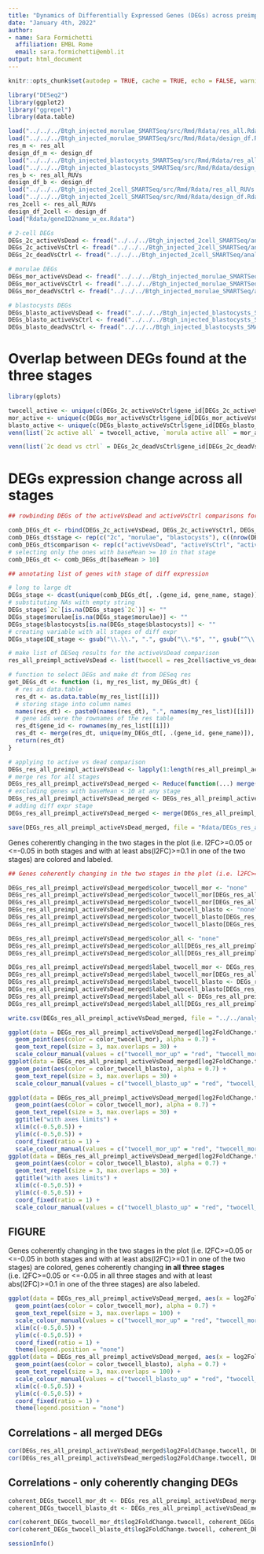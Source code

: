 ```yaml
---
title: "Dynamics of Differentially Expressed Genes (DEGs) across preimplantation stages"
date: "January 4th, 2022"
author: 
- name: Sara Formichetti
  affiliation: EMBL Rome
  email: sara.formichetti@embl.it
output: html_document
---
```


```r

knitr::opts_chunk$set(autodep = TRUE, cache = TRUE, echo = FALSE, warning = FALSE, message = FALSE, self.contained = TRUE)

```

```r

library("DESeq2")
library(ggplot2)
library("ggrepel")
library(data.table)

```

```r

load("../../../Btgh_injected_morulae_SMARTSeq/src/Rmd/Rdata/res_all.Rdata")
load("../../../Btgh_injected_morulae_SMARTSeq/src/Rmd/Rdata/design_df.Rdata")
res_m <- res_all
design_df_m <- design_df
load("../../../Btgh_injected_blastocysts_SMARTSeq/src/Rmd/Rdata/res_all_RUVs.Rdata")
load("../../../Btgh_injected_blastocysts_SMARTSeq/src/Rmd/Rdata/design_df.Rdata")
res_b <- res_all_RUVs
design_df_b <- design_df
load("../../../Btgh_injected_2cell_SMARTSeq/src/Rmd/Rdata/res_all_RUVs.Rdata")
load("../../../Btgh_injected_2cell_SMARTSeq/src/Rmd/Rdata/design_df.Rdata")
res_2cell <- res_all_RUVs
design_df_2cell <- design_df
load("Rdata/geneID2name_w_ex.Rdata")

```


```r

# 2-cell DEGs
DEGs_2c_activeVsDead <- fread("../../../Btgh_injected_2cell_SMARTSeq/analysis/DESeq/RUVs/all/active_Btgh_vs_dead_Btgh_DEG_by_pvalue.csv")
DEGs_2c_activeVsCtrl <- fread("../../../Btgh_injected_2cell_SMARTSeq/analysis/DESeq/RUVs/all/active_Btgh_vs_non_injected_DEG_by_pvalue.csv")
DEGs_2c_deadVsCtrl <- fread("../../../Btgh_injected_2cell_SMARTSeq/analysis/DESeq/RUVs/all/dead_Btgh_vs_non_injected_DEG_by_pvalue.csv")

# morulae DEGs
DEGs_mor_activeVsDead <- fread("../../../Btgh_injected_morulae_SMARTSeq/analysis/DESeq/active_Btgh_vs_dead_Btgh_DEG_by_pvalue.csv")
DEGs_mor_activeVsCtrl <- fread("../../../Btgh_injected_morulae_SMARTSeq/analysis/DESeq/active_Btgh_vs_non_injected_DEG_by_pvalue.csv")
DEGs_mor_deadVsCtrl <- fread("../../../Btgh_injected_morulae_SMARTSeq/analysis/DESeq/dead_Btgh_vs_non_injected_DEG_by_pvalue.csv")

# blastocysts DEGs
DEGs_blasto_activeVsDead <- fread("../../../Btgh_injected_blastocysts_SMARTSeq/analysis/DESeq/RUVs/active_Btgh_vs_dead_Btgh_DEG_by_pvalue.csv")
DEGs_blasto_activeVsCtrl <- fread("../../../Btgh_injected_blastocysts_SMARTSeq/analysis/DESeq/RUVs/active_Btgh_vs_non_injected_DEG_by_pvalue.csv")
DEGs_blasto_deadVsCtrl <- fread("../../../Btgh_injected_blastocysts_SMARTSeq/analysis/DESeq/RUVs/dead_Btgh_vs_non_injected_DEG_by_pvalue.csv")

```

# Overlap between DEGs found at the three stages

```r

library(gplots)

twocell_active <- unique(c(DEGs_2c_activeVsCtrl$gene_id[DEGs_2c_activeVsCtrl$baseMean > 10], DEGs_2c_activeVsDead$gene_id[DEGs_2c_activeVsDead$baseMean > 10]))
mor_active <- unique(c(DEGs_mor_activeVsCtrl$gene_id[DEGs_mor_activeVsCtrl$baseMean > 10], DEGs_mor_activeVsDead$gene_id[DEGs_mor_activeVsDead$baseMean > 10]))
blasto_active <- unique(c(DEGs_blasto_activeVsCtrl$gene_id[DEGs_blasto_activeVsCtrl$baseMean > 10], DEGs_blasto_activeVsDead$gene_id[DEGs_blasto_activeVsDead$baseMean > 10]))
venn(list(`2c active all` = twocell_active, `morula active all` = mor_active, `blasto active all` = blasto_active), show.plot=TRUE)

venn(list(`2c dead vs ctrl` = DEGs_2c_deadVsCtrl$gene_id[DEGs_2c_deadVsCtrl$baseMean > 10], `morula dead vs ctrl` = DEGs_mor_deadVsCtrl$gene_id[DEGs_mor_deadVsCtrl$baseMean > 10], `blasto dead vs ctrl` = DEGs_blasto_deadVsCtrl$gene_id[DEGs_blasto_deadVsCtrl$baseMean > 10]), show.plot=TRUE)

```

# DEGs expression change across all stages

```r

## rowbinding DEGs of the activeVsDead and activeVsCtrl comparisons for the three stages

comb_DEGs_dt <- rbind(DEGs_2c_activeVsDead, DEGs_2c_activeVsCtrl, DEGs_mor_activeVsDead, DEGs_mor_activeVsCtrl, DEGs_blasto_activeVsDead, DEGs_blasto_activeVsCtrl)
comb_DEGs_dt$stage <- rep(c("2c", "morulae", "blastocysts"), c((nrow(DEGs_2c_activeVsDead)+nrow(DEGs_2c_activeVsCtrl)), (nrow(DEGs_mor_activeVsDead)+nrow(DEGs_mor_activeVsCtrl)), (nrow(DEGs_blasto_activeVsDead)+nrow(DEGs_blasto_activeVsCtrl))))
comb_DEGs_dt$comparison <- rep(c("activeVsDead", "activeVsCtrl", "activeVsDead", "activeVsCtrl", "activeVsDead", "activeVsCtrl"), c(nrow(DEGs_2c_activeVsDead), nrow(DEGs_2c_activeVsCtrl), nrow(DEGs_mor_activeVsDead), nrow(DEGs_mor_activeVsCtrl), nrow(DEGs_blasto_activeVsDead), nrow(DEGs_blasto_activeVsCtrl)))
# selecting only the ones with baseMean >= 10 in that stage
comb_DEGs_dt <- comb_DEGs_dt[baseMean > 10]

## annotating list of genes with stage of diff expression 

# long to large dt
DEGs_stage <- dcast(unique(comb_DEGs_dt[, .(gene_id, gene_name, stage)]), gene_id + gene_name ~ stage, value.var = "stage")
# substituting NAs with empty string
DEGs_stage$`2c`[is.na(DEGs_stage$`2c`)] <- ""
DEGs_stage$morulae[is.na(DEGs_stage$morulae)] <- ""
DEGs_stage$blastocysts[is.na(DEGs_stage$blastocysts)] <- ""
# creating variable with all stages of diff expr
DEGs_stage$DE_stage <- gsub("\\.\\.", ".", gsub("\\.*$", "", gsub("^\\.*", "", paste(DEGs_stage$`2c`, DEGs_stage$morulae, DEGs_stage$blastocysts, sep = "."))))

```

```r

# make list of DESeq results for the activeVsDead comparison
res_all_preimpl_activeVsDead <- list(twocell = res_2cell$active_vs_dead, morulae = res_m$active_vs_dead, blasto = res_b$active_vs_dead)

# function to select DEGs and make dt from DESeq res
get_DEGs_dt <- function (i, my_res_list, my_DEGs_dt) {
  # res as data.table
  res_dt <- as.data.table(my_res_list[[i]])
  # storing stage into column names
  names(res_dt) <- paste0(names(res_dt), ".", names(my_res_list)[[i]])
  # gene ids were the rownames of the res table
  res_dt$gene_id <- rownames(my_res_list[[i]])
  res_dt <- merge(res_dt, unique(my_DEGs_dt[, .(gene_id, gene_name)]), by = "gene_id", all = FALSE)
  return(res_dt)
}

# applying to active vs dead comparison
DEGs_res_all_preimpl_activeVsDead <- lapply(1:length(res_all_preimpl_activeVsDead), get_DEGs_dt, my_DEGs_dt = comb_DEGs_dt, my_res_list = res_all_preimpl_activeVsDead)
# merge res for all stages
DEGs_res_all_preimpl_activeVsDead_merged <- Reduce(function(...) merge(..., by = c("gene_id", "gene_name")), DEGs_res_all_preimpl_activeVsDead)
# excluding genes with baseMean < 10 at any stage
DEGs_res_all_preimpl_activeVsDead_merged <- DEGs_res_all_preimpl_activeVsDead_merged[baseMean.blasto >= 10 & baseMean.morulae >= 10 & baseMean.twocell >= 10]
# adding diff expr stage
DEGs_res_all_preimpl_activeVsDead_merged <- merge(DEGs_res_all_preimpl_activeVsDead_merged, DEGs_stage[, .(gene_id, DE_stage)], by = "gene_id")

save(DEGs_res_all_preimpl_activeVsDead_merged, file = "Rdata/DEGs_res_all_preimpl_activeVsDead_merged.Rdata") # needed for PCA with all preimpl stages using DEGs (FIGURE) in another Rmd

```

Genes coherently changing in the two stages in the plot (i.e. l2FC>=0.05 or <=-0.05 in both stages and with at least abs(l2FC)>=0.1 in one of the two stages) are colored and labeled.

```r

## Genes coherently changing in the two stages in the plot (i.e. l2FC>=0.05 or <=-0.05 in both stages and with at least abs(l2FC)>=0.1 in one of the two stages) are colored, genes coherently changing in all three stages (i.e. l2FC>=0.05 or <=-0.05 in all three stages and with at least abs(l2FC)>=0.1 in one of the three stages) are also labeled

DEGs_res_all_preimpl_activeVsDead_merged$color_twocell_mor <- "none"
DEGs_res_all_preimpl_activeVsDead_merged$color_twocell_mor[DEGs_res_all_preimpl_activeVsDead_merged$log2FoldChange.twocell >= 0.05 & DEGs_res_all_preimpl_activeVsDead_merged$log2FoldChange.morulae >= 0.05 & (DEGs_res_all_preimpl_activeVsDead_merged$log2FoldChange.twocell >= 0.1 | DEGs_res_all_preimpl_activeVsDead_merged$log2FoldChange.morulae >= 0.1)] <- "twocell_mor_up"
DEGs_res_all_preimpl_activeVsDead_merged$color_twocell_mor[DEGs_res_all_preimpl_activeVsDead_merged$log2FoldChange.twocell <= -0.05 & DEGs_res_all_preimpl_activeVsDead_merged$log2FoldChange.morulae <= -0.05 & (DEGs_res_all_preimpl_activeVsDead_merged$log2FoldChange.twocell <= -0.1 | DEGs_res_all_preimpl_activeVsDead_merged$log2FoldChange.morulae <= -0.1)] <- "twocell_mor_down"
DEGs_res_all_preimpl_activeVsDead_merged$color_twocell_blasto <- "none"
DEGs_res_all_preimpl_activeVsDead_merged$color_twocell_blasto[DEGs_res_all_preimpl_activeVsDead_merged$log2FoldChange.twocell >= 0.05 & DEGs_res_all_preimpl_activeVsDead_merged$log2FoldChange.blasto >= 0.05 & (DEGs_res_all_preimpl_activeVsDead_merged$log2FoldChange.twocell >= 0.1 | DEGs_res_all_preimpl_activeVsDead_merged$log2FoldChange.blasto >= 0.1)] <- "twocell_blasto_up"
DEGs_res_all_preimpl_activeVsDead_merged$color_twocell_blasto[DEGs_res_all_preimpl_activeVsDead_merged$log2FoldChange.twocell <= -0.05 & DEGs_res_all_preimpl_activeVsDead_merged$log2FoldChange.blasto <= -0.05 & (DEGs_res_all_preimpl_activeVsDead_merged$log2FoldChange.twocell <= -0.1 | DEGs_res_all_preimpl_activeVsDead_merged$log2FoldChange.blasto <= -0.1)] <- "twocell_blasto_down"

DEGs_res_all_preimpl_activeVsDead_merged$color_all <- "none"
DEGs_res_all_preimpl_activeVsDead_merged$color_all[DEGs_res_all_preimpl_activeVsDead_merged$log2FoldChange.twocell <= -0.05 & DEGs_res_all_preimpl_activeVsDead_merged$log2FoldChange.morulae <= -0.05 & DEGs_res_all_preimpl_activeVsDead_merged$log2FoldChange.blasto <= -0.05 & (DEGs_res_all_preimpl_activeVsDead_merged$log2FoldChange.mor <= -0.1 | DEGs_res_all_preimpl_activeVsDead_merged$log2FoldChange.blasto <= -0.1 | DEGs_res_all_preimpl_activeVsDead_merged$log2FoldChange.twocell <= -0.1)] <- "all_down"
DEGs_res_all_preimpl_activeVsDead_merged$color_all[DEGs_res_all_preimpl_activeVsDead_merged$log2FoldChange.twocell >= 0.05 & DEGs_res_all_preimpl_activeVsDead_merged$log2FoldChange.morulae >= 0.05 & DEGs_res_all_preimpl_activeVsDead_merged$log2FoldChange.blasto >= 0.05 & (DEGs_res_all_preimpl_activeVsDead_merged$log2FoldChange.mor >= 0.1 | DEGs_res_all_preimpl_activeVsDead_merged$log2FoldChange.blasto >= 0.1 | DEGs_res_all_preimpl_activeVsDead_merged$log2FoldChange.twocell >= 0.1)] <- "all_up"

DEGs_res_all_preimpl_activeVsDead_merged$label_twocell_mor <- DEGs_res_all_preimpl_activeVsDead_merged$gene_name
DEGs_res_all_preimpl_activeVsDead_merged$label_twocell_mor[DEGs_res_all_preimpl_activeVsDead_merged$color_twocell_mor == "none"] <- ""
DEGs_res_all_preimpl_activeVsDead_merged$label_twocell_blasto <- DEGs_res_all_preimpl_activeVsDead_merged$gene_name
DEGs_res_all_preimpl_activeVsDead_merged$label_twocell_blasto[DEGs_res_all_preimpl_activeVsDead_merged$color_twocell_blasto == "none"] <- ""
DEGs_res_all_preimpl_activeVsDead_merged$label_all <- DEGs_res_all_preimpl_activeVsDead_merged$gene_name
DEGs_res_all_preimpl_activeVsDead_merged$label_all[DEGs_res_all_preimpl_activeVsDead_merged$color_all == "none"] <- ""

write.csv(DEGs_res_all_preimpl_activeVsDead_merged, file = "../../analysis/DEGs_across_preimpl/DEGs_res_all_preimpl_activeVsDead_merged_afterFilter.csv", quote = FALSE)

```

```r

ggplot(data = DEGs_res_all_preimpl_activeVsDead_merged[log2FoldChange.twocell < 2.5], aes(x = log2FoldChange.twocell, y = log2FoldChange.morulae, label = label_twocell_mor)) +
  geom_point(aes(color = color_twocell_mor), alpha = 0.7) +
  geom_text_repel(size = 3, max.overlaps = 30) +
  scale_colour_manual(values = c("twocell_mor_up" = "red", "twocell_mor_down" = "blue", "none" = "grey"))
ggplot(data = DEGs_res_all_preimpl_activeVsDead_merged[log2FoldChange.twocell < 2.5], aes(x = log2FoldChange.twocell, y = log2FoldChange.blasto, label = label_twocell_blasto)) +
  geom_point(aes(color = color_twocell_blasto), alpha = 0.7) +
  geom_text_repel(size = 3, max.overlaps = 30) +
  scale_colour_manual(values = c("twocell_blasto_up" = "red", "twocell_blasto_down" = "blue", "none" = "grey"))

ggplot(data = DEGs_res_all_preimpl_activeVsDead_merged[log2FoldChange.twocell < 2.5], aes(x = log2FoldChange.twocell, y = log2FoldChange.morulae, label = label_twocell_mor)) +
  geom_point(aes(color = color_twocell_mor), alpha = 0.7) +
  geom_text_repel(size = 3, max.overlaps = 30) +
  ggtitle("with axes limits") +
  xlim(c(-0.5,0.5)) +
  ylim(c(-0.5,0.5)) +
  coord_fixed(ratio = 1) +
  scale_colour_manual(values = c("twocell_mor_up" = "red", "twocell_mor_down" = "blue", "none" = "grey"))
ggplot(data = DEGs_res_all_preimpl_activeVsDead_merged[log2FoldChange.twocell < 2.5], aes(x = log2FoldChange.twocell, y = log2FoldChange.blasto, label = label_twocell_blasto)) +
  geom_point(aes(color = color_twocell_blasto), alpha = 0.7) +
  geom_text_repel(size = 3, max.overlaps = 30) +
  ggtitle("with axes limits") +
  xlim(c(-0.5,0.5)) +
  ylim(c(-0.5,0.5)) +
  coord_fixed(ratio = 1) +
  scale_colour_manual(values = c("twocell_blasto_up" = "red", "twocell_blasto_down" = "blue", "none" = "grey"))

```

## FIGURE

Genes coherently changing in the two stages in the plot (i.e. l2FC>=0.05 or <=-0.05 in both stages and with at least abs(l2FC)>=0.1 in one of the two stages) are colored, genes coherently changing **in all three stages** (i.e. l2FC>=0.05 or <=-0.05 in all three stages and with at least abs(l2FC)>=0.1 in one of the three stages) are also labeled.

```r

ggplot(data = DEGs_res_all_preimpl_activeVsDead_merged, aes(x = log2FoldChange.twocell, y = log2FoldChange.morulae, label = label_all)) +
  geom_point(aes(color = color_twocell_mor), alpha = 0.7) +
  geom_text_repel(size = 3, max.overlaps = 100) +
  scale_colour_manual(values = c("twocell_mor_up" = "red", "twocell_mor_down" = "blue", "none" = "grey")) +
  xlim(c(-0.5,0.5)) +
  ylim(c(-0.5,0.5)) +
  coord_fixed(ratio = 1) +
  theme(legend.position = "none")
ggplot(data = DEGs_res_all_preimpl_activeVsDead_merged, aes(x = log2FoldChange.twocell, y = log2FoldChange.blasto, label = label_all)) +
  geom_point(aes(color = color_twocell_blasto), alpha = 0.7) +
  geom_text_repel(size = 3, max.overlaps = 100) +
  scale_colour_manual(values = c("twocell_blasto_up" = "red", "twocell_blasto_down" = "blue", "none" = "grey")) +
  xlim(c(-0.5,0.5)) +
  ylim(c(-0.5,0.5)) +
  coord_fixed(ratio = 1) +
  theme(legend.position = "none")

```

## Correlations - all merged DEGs

```r

cor(DEGs_res_all_preimpl_activeVsDead_merged$log2FoldChange.twocell, DEGs_res_all_preimpl_activeVsDead_merged$log2FoldChange.morulae, method = "pearson")
cor(DEGs_res_all_preimpl_activeVsDead_merged$log2FoldChange.twocell, DEGs_res_all_preimpl_activeVsDead_merged$log2FoldChange.blasto, method = "pearson")

```

## Correlations - only coherently changing DEGs

```r

coherent_DEGs_twocell_mor_dt <- DEGs_res_all_preimpl_activeVsDead_merged[DEGs_res_all_preimpl_activeVsDead_merged$color_twocell_mor != "none"]
coherent_DEGs_twocell_blasto_dt <- DEGs_res_all_preimpl_activeVsDead_merged[DEGs_res_all_preimpl_activeVsDead_merged$color_twocell_blasto != "none"]

cor(coherent_DEGs_twocell_mor_dt$log2FoldChange.twocell, coherent_DEGs_twocell_mor_dt$log2FoldChange.morulae, method = "pearson")
cor(coherent_DEGs_twocell_blasto_dt$log2FoldChange.twocell, coherent_DEGs_twocell_blasto_dt$log2FoldChange.blasto, method = "pearson")

```

```r

sessionInfo()

```